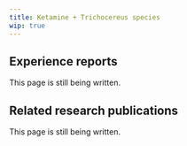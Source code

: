 ---
title: Ketamine + Trichocereus species
wip: true
---

## Experience reports

This page is still being written.

## Related research publications

This page is still being written.

